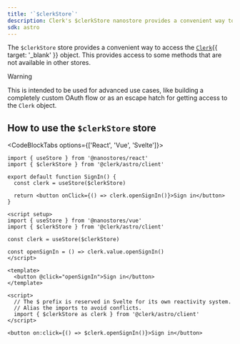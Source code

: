 ```yaml
---
title: '`$clerkStore`'
description: Clerk's $clerkStore nanostore provides a convenient way to access the `Clerk` object. This provides access to some methods that are not available in other stores.
sdk: astro
---
```


The `$clerkStore` store provides a convenient way to access the [`Clerk`](/docs/references/javascript/clerk){{ target: '_blank' }} object. This provides access to some methods that are not available in other stores.

> [!WARNING]
> This is intended to be used for advanced use cases, like building a completely custom OAuth flow or as an escape hatch for getting access to the `Clerk` object.

## How to use the `$clerkStore` store

<CodeBlockTabs options={['React', 'Vue', 'Svelte']}>
  ```tsx {{ filename: 'components/sign-in.tsx' }}
  import { useStore } from '@nanostores/react'
  import { $clerkStore } from '@clerk/astro/client'

  export default function SignIn() {
    const clerk = useStore($clerkStore)

    return <button onClick={() => clerk.openSignIn()}>Sign in</button>
  }
  ```

  ```vue {{ filename: 'components/sign-in.vue' }}
  <script setup>
  import { useStore } from '@nanostores/vue'
  import { $clerkStore } from '@clerk/astro/client'

  const clerk = useStore($clerkStore)

  const openSignIn = () => clerk.value.openSignIn()
  </script>

  <template>
    <button @click="openSignIn">Sign in</button>
  </template>
  ```

  ```svelte {{ filename: 'components/sign-in.svelte' }}
  <script>
    // The $ prefix is reserved in Svelte for its own reactivity system.
    // Alias the imports to avoid conflicts.
    import { $clerkStore as clerk } from '@clerk/astro/client'
  </script>

  <button on:click={() => $clerk.openSignIn()}>Sign in</button>
  ```
</CodeBlockTabs>
